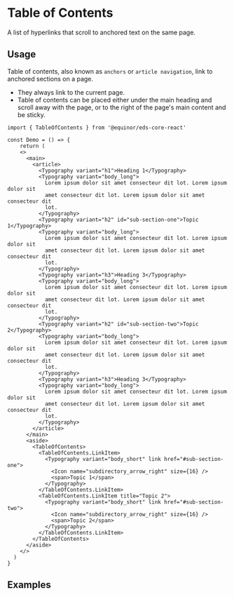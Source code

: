 
# Table of Contents

A list of hyperlinks that scroll to anchored text on the same page.

<Links 
    ariaUrl="https://www.w3.org/TR/wai-aria-1.1/#feed"
    figmaUrl="https://www.figma.com/file/0bGXR2sCwMVSDNyyzu5BXrO5/UI%E2%80%94User-Interface?node-id=18442%3A38080"
    documentationUrl="https://eds.equinor.com/0b0c666ab/p/396f5c-table-of-contents/b/0331f9"
    sourceUrl="https://github.com/equinor/design-system/blob/develop/packages/eds-core-react/src/components/TableOfContents/TableOfContents.tsx"
    npmUrl="https://www.npmjs.com/package/@equinor/eds-core-react"
/>

<Story id="navigation-tableofcontents--introduction" />
<PropsTable />

## Usage

Table of contents, also known as `anchors` or `article navigation`, link to anchored sections on a page. 

<ul>
    <li>They always link to the current page.</li>
    <li>Table of contents can be placed either under the main heading and scroll away with the page, or to the right of the page's main content and be sticky.</li>
</ul>

```tsx
import { TableOfContents } from '@equinor/eds-core-react'

const Demo = () => {
    return (
    <>
      <main>
        <article>
          <Typography variant="h1">Heading 1</Typography>
          <Typography variant="body_long">
            Lorem ipsum dolor sit amet consecteur dit lot. Lorem ipsum dolor sit
            amet consecteur dit lot. Lorem ipsum dolor sit amet consecteur dit
            lot.
          </Typography>
          <Typography variant="h2" id="sub-section-one">Topic 1</Typography>
          <Typography variant="body_long">
            Lorem ipsum dolor sit amet consecteur dit lot. Lorem ipsum dolor sit
            amet consecteur dit lot. Lorem ipsum dolor sit amet consecteur dit
            lot.
          </Typography>
          <Typography variant="h3">Heading 3</Typography>
          <Typography variant="body_long">
            Lorem ipsum dolor sit amet consecteur dit lot. Lorem ipsum dolor sit
            amet consecteur dit lot. Lorem ipsum dolor sit amet consecteur dit
            lot.
          </Typography>
          <Typography variant="h2" id="sub-section-two">Topic 2</Typography>
          <Typography variant="body_long">
            Lorem ipsum dolor sit amet consecteur dit lot. Lorem ipsum dolor sit
            amet consecteur dit lot. Lorem ipsum dolor sit amet consecteur dit
            lot.
          </Typography>
          <Typography variant="h3">Heading 3</Typography>
          <Typography variant="body_long">
            Lorem ipsum dolor sit amet consecteur dit lot. Lorem ipsum dolor sit
            amet consecteur dit lot. Lorem ipsum dolor sit amet consecteur dit
            lot.
          </Typography>
        </article>
      </main>
      <aside>
        <TableOfContents>
          <TableOfContents.LinkItem>
            <Typography variant="body_short" link href="#sub-section-one">
              <Icon name="subdirectory_arrow_right" size={16} />
              <span>Topic 1</span>
            </Typography>
          </TableOfContents.LinkItem>
          <TableOfContents.LinkItem title="Topic 2">
            <Typography variant="body_short" link href="#sub-section-two">
              <Icon name="subdirectory_arrow_right" size={16} />
              <span>Topic 2</span>
            </Typography>
          </TableOfContents.LinkItem>
        </TableOfContents>
      </aside>
    </>
  )
}

```

## Examples

<!--Re-enable when compact is implemented for TableofContents-->
<!--### Compact

Compact `TableOfContents` using `EdsProvider`.

<Story id="navigation-tableofcontents--compact" />-->
